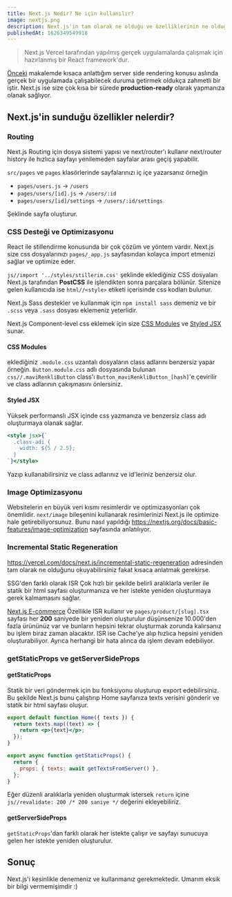 ```yaml
---
title: Next.js Nedir? Ne için kullanılır?
image: nextjs.png
description: Next.js'in tam olarak ne olduğu ve özelliklerinin ne olduğunu anlatan makale.
publishedAt: 1626349549918
---
```


> Next.js Vercel tarafından yapılmış gerçek uygulamalarda çalışmak için hazırlanmış bir React framework'dur.

[Önceki](/blog/react-ile-server-side-rendering) makalemde kısaca anlattığım server side rendering konusu
aslında gerçek bir uygulamada çalışabilecek duruma getirmek oldukça zahmetli bir iştir.
Next.js ise size çok kısa bir sürede **production-ready** olarak yapmanıza olanak sağlıyor.

## Next.js'in sunduğu özellikler nelerdir?

### Routing

Next.js Routing için dosya sistemi yapısı ve next/router'ı kullanır next/router history ile hızlıca sayfayı yenilemeden sayfalar arası geçiş yapabilir.

`src/pages` ve `pages` klasörlerinde sayfalarınızı iç içe yazarsanız örneğin

- `pages/users.js` -> `/users`
- `pages/users/[id].js` -> `/users/:id`
- `pages/users/[id]/settings` -> `/users/:id/settings`

Şeklinde sayfa oluşturur.

### CSS Desteği ve Optimizasyonu

React ile stillendirme konusunda bir çok çözüm ve yöntem vardır.
Next.js size css dosyalarınızı `pages/_app.js` sayfasından kolayca import etmenizi sağlar ve optimize eder.

`js//import '../styles/stillerim.css'` şeklinde eklediğiniz CSS dosyaları Next.js tarafından **PostCSS** ile işlendikten sonra parçalara bölünür.
Sitenize gelen kullanıcıda ise `html//<style>` etiketi içerisinde css kodları bulunur.

Next.js Sass destekler ve kullanmak için `npm install sass` demeniz ve bir `.scss` veya `.sass` dosyası eklemeniz yeterlidir.

Next.js Component-level css eklemek için size [CSS Modules](https://github.com/css-modules/css-modules) ve [Styled JSX](https://github.com/vercel/styled-jsx) sunar.

#### CSS Modules

eklediğiniz `.module.css` uzantalı dosyaların class adlarını benzersiz yapar örneğin.
`Button.module.css` adlı dosyasında bulunan `css//.maviRenkliButton` class'ı `Button_maviRenkliButton_[hash]`'e çevirilir ve class adlarının çakışmasını önlersiniz.

#### Styled JSX

Yüksek performanslı JSX içinde css yazmanıza ve benzersiz class adı oluşturmaya olanak sağlar.

```jsx
<style jsx>{`
  .class-adi {
    width: ${5 / 2.5};
  }
`}</style>
```

Yazıp kullanabilirsiniz ve class adlarınız ve id'leriniz benzersiz olur.

### Image Optimizasyonu

Websitelerin en büyük veri kısmı resimlerdir ve optimizasyonları çok önemlidir.
`next/image` bileşenini kullanarak resimlerinizi Next.js ile optimize hale getirebiliyorsunuz.
Bunu nasıl yapıldığı https://nextjs.org/docs/basic-features/image-optimization sayfasında anlatılıyor.

### Incremental Static Regeneration

https://vercel.com/docs/next.js/incremental-static-regeneration adresinden tam olarak ne olduğunu okuyabilirsiniz fakat kısaca anlatmak gerekirse.

SSG'den farklı olarak ISR Çok hızlı bir şekilde belirli aralıklarla veriler ile statik bir html sayfası oluşturmanıza ve her istekte yeniden oluşturmaya gerek kalmamasını sağlar.

[Next.js E-commerce](https://github.com/vercel/commerce) Özellikle ISR kullanır ve `pages/product/[slug].tsx` sayfası her **200** saniyede bir yeniden oluşturulur düşünsenize 10.000'den fazla ürününüz var ve bunların hepsini tekrar oluşturmak zorunda kalırsanız bu işlem biraz zaman alacaktır.
ISR ise Cache'ye alıp hızlıca hepsini yeniden oluşturabiliyor. Ayrıca herhangi bir hata alınca da işlem devam edebiliyor.

### getStaticProps ve getServerSideProps

#### getStaticProps

Statik bir veri göndermek için bu fonksiyonu oluşturup export edebilirsiniz.
Bu şekilde Next.js bunu çalıştırıp Home sayfanıza texts verisini gönderir
ve statik bir html sayfası oluşur.

```jsx title=pages/index.js
export default function Home({ texts }) {
  return texts.map((text) => {
    return <p>{text}</p>;
  });
}

export async function getStaticProps() {
  return {
    props: { texts: await getTextsFromServer() },
  };
}
```

Eğer düzenli aralıklarla yeniden oluşturmak istersek `return` içine
`js//revalidate: 200 /* 200 saniye */` değerini ekleyebiliriz.

#### getServerSideProps

`getStaticProps`'dan farklı olarak her istekte çalışır ve sayfayı sunucuya gelen her istekte yeniden oluşturulur.

## Sonuç

Next.js'i kesinlikle denemeniz ve kullanmanız gerekmektedir. Umarım eksik bir bilgi vermemişimdir :)
